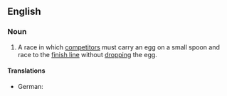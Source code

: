 ==English==
{{wikipedia}}
===Noun===
{{en-noun|head=[[egg]] and [[spoon]] [[race]]}}

# {{context|chiefly|British|games|lang=en}} A race in which [[competitors]] must carry an egg on a small spoon and race to the [[finish line]] without [[drop]]ping the egg.

====Translations====
{{trans-top|race in which competitors must carry an egg on a small spoon}}
* German: {{t-|de|Eierlaufen|n}}
{{trans-mid}}
{{trans-bottom}}